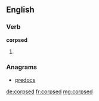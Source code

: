 ==English==

===Verb===
'''corpsed'''

# {{past of|[[corpse]]}}

===Anagrams===
* [[predocs#English|predocs]]

[[de:corpsed]]
[[fr:corpsed]]
[[mg:corpsed]]